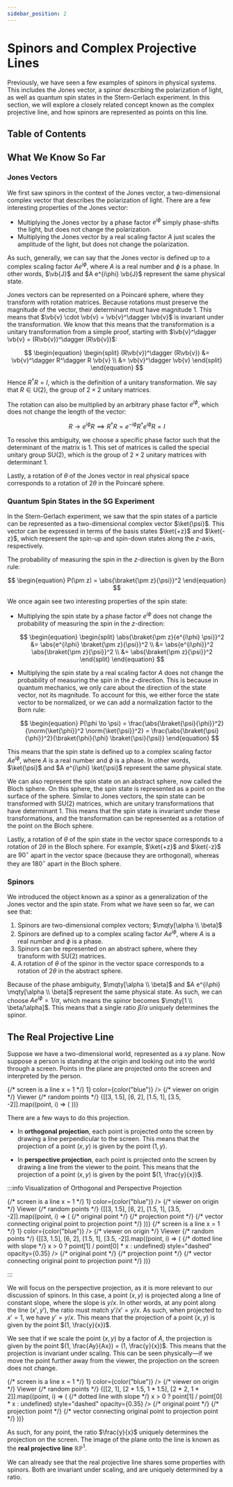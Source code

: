 ```yaml
---
sidebar_position: 2
---
```




# Spinors and Complex Projective Lines

Previously, we have seen a few examples of spinors in physical systems.
This includes the Jones vector, a spinor describing the polarization of light, as well as quantum spin states in the Stern-Gerlach experiment.
In this section, we will explore a closely related concept known as the complex projective line, and how spinors are represented as points on this line.

## Table of Contents

<TOCInline toc={toc} />

## What We Know So Far

### Jones Vectors

We first saw spinors in the context of the Jones vector, a two-dimensional complex vector that describes the polarization of light.
There are a few interesting properties of the Jones vector:

- Multiplying the Jones vector by a phase factor $e^{i\phi}$ simply phase-shifts the light, but does not change the polarization.
- Multiplying the Jones vector by a real scaling factor $A$ just scales the amplitude of the light, but does not change the polarization.

As such, generally, we can say that the Jones vector is defined up to a complex scaling factor $A e^{i\phi}$, where $A$ is a real number and $\phi$ is a phase.
In other words, $\vb{J}$ and $A e^{i\phi} \vb{J}$ represent the same physical state.

Jones vectors can be represented on a Poincaré sphere, where they transform with rotation matrices.
Because rotations must preserve the magnitude of the vector, their determinant must have magnitude $1$.
This means that $\vb{v} \cdot \vb{v} = \vb{v}^\dagger \vb{v}$ is invariant under the transformation.
We know that this means that the transformation is a unitary transformation from a simple proof, starting with $\vb{v}^\dagger \vb{v} = (R\vb{v})^\dagger (R\vb{v})$:

$$
\begin{equation}
\begin{split}
(R\vb{v})^\dagger (R\vb{v}) &= \vb{v}^\dagger R^\dagger R \vb{v} \\
&= \vb{v}^\dagger \vb{v}
\end{split}
\end{equation}
$$

Hence $R^\dagger R = I$, which is the definition of a unitary transformation.
We say that $R \in \text{U}(2)$, the group of $2 \times 2$ unitary matrices.

The rotation can also be multiplied by an arbitrary phase factor $e^{i\phi}$, which does not change the length of the vector:

$$
\begin{equation}
R \to e^{i\phi} R \implies R^\dagger R = e^{-i\phi} R^\dagger e^{i\phi} R = I
\end{equation}
$$

To resolve this ambiguity, we choose a specific phase factor such that the determinant of the matrix is $1$.
This set of matrices is called the special unitary group $\text{SU}(2)$, which is the group of $2 \times 2$ unitary matrices with determinant $1$.

Lastly, a rotation of $\theta$ of the Jones vector in real physical space corresponds to a rotation of $2\theta$ in the Poincaré sphere.

### Quantum Spin States in the SG Experiment

In the Stern-Gerlach experiment, we saw that the spin states of a particle can be represented as a two-dimensional complex vector $\ket{\psi}$.
This vector can be expressed in terms of the basis states $\ket{+z}$ and $\ket{-z}$, which represent the spin-up and spin-down states along the $z$-axis, respectively.

The probability of measuring the spin in the $z$-direction is given by the Born rule:

$$
\begin{equation}
P(\pm z) = \abs{\braket{\pm z}{\psi}}^2
\end{equation}
$$

We once again see two interesting properties of the spin state:

- Multiplying the spin state by a phase factor $e^{i\phi}$ does not change the probability of measuring the spin in the $z$-direction:

    $$
    \begin{equation}
    \begin{split}
    \abs{\braket{\pm z}{e^{i\phi} \psi}}^2 &= \abs{e^{i\phi} \braket{\pm z}{\psi}}^2 \\
    &= \abs{e^{i\phi}}^2 \abs{\braket{\pm z}{\psi}}^2 \\
    &= \abs{\braket{\pm z}{\psi}}^2
    \end{split}
    \end{equation}
    $$

- Multiplying the spin state by a real scaling factor $A$ does not change the probability of measuring the spin in the $z$-direction.
    This is because in quantum mechanics, we only care about the direction of the state vector, not its magnitude.
    To account for this, we either force the state vector to be normalized, or we can add a normalization factor to the Born rule:

    $$
    \begin{equation}
    P(\phi \to \psi) = \frac{\abs{\braket{\psi}{\phi}}^2}{\norm{\ket{\phi}}^2 \norm{\ket{\psi}}^2} = \frac{\abs{\braket{\psi}{\phi}}^2}{\braket{\phi}{\phi} \braket{\psi}{\psi}}
    \end{equation}
    $$

This means that the spin state is defined up to a complex scaling factor $A e^{i\phi}$, where $A$ is a real number and $\phi$ is a phase.
In other words, $\ket{\psi}$ and $A e^{i\phi} \ket{\psi}$ represent the same physical state.

We can also represent the spin state on an abstract sphere, now called the Bloch sphere.
On this sphere, the spin state is represented as a point on the surface of the sphere.
Similar to Jones vectors, the spin state can be transformed with $\text{SU}(2)$ matrices, which are unitary transformations that have determinant $1$.
This means that the spin state is invariant under these transformations, and the transformation can be represented as a rotation of the point on the Bloch sphere.

Lastly, a rotation of $\theta$ of the spin state in the vector space corresponds to a rotation of $2\theta$ in the Bloch sphere.
For example, $\ket{+z}$ and $\ket{-z}$ are $90^\circ$ apart in the vector space (because they are orthogonal), whereas they are $180^\circ$ apart in the Bloch sphere.

### Spinors

We introduced the object known as a spinor as a generalization of the Jones vector and the spin state.
From what we have seen so far, we can see that:

1. Spinors are two-dimensional complex vectors; $\mqty[\alpha \\ \beta]$
2. Spinors are defined up to a complex scaling factor $A e^{i\phi}$, where $A$ is a real number and $\phi$ is a phase.
3. Spinors can be represented on an abstract sphere, where they transform with $\text{SU}(2)$ matrices.
4. A rotation of $\theta$ of the spinor in the vector space corresponds to a rotation of $2\theta$ in the abstract sphere.

Because of the phase ambiguity, $\mqty[\alpha \\ \beta]$ and $A e^{i\phi} \mqty[\alpha \\ \beta]$ represent the same physical state.
As such, we can choose $A e^{i\phi} = 1/\alpha$, which means the spinor becomes $\mqty[1 \\ \beta/\alpha]$.
This means that a single ratio $\beta/\alpha$ uniquely determines the spinor.

## The Real Projective Line

Suppose we have a two-dimensional world, represented as a $xy$ plane.
Now suppose a person is standing at the origin and looking out into the world through a screen.
Points in the plane are projected onto the screen and interpreted by the person.

<Mafs>
    <Coordinates.Cartesian />
    {/* screen is a line x = 1 */}
    <Plot.OfY x={() => 1} color={color("blue")} />
    {/* viewer on origin */}
    <Point x={0} y={0} color={color("red")} />
    <Text x={-0} y={-0} attach="sw" color={color("red")} size="25">Viewer</Text>
    {/* random points */}
    {[[3, 1.5], [6, 2], [1.5, 1], [3.5, -2]].map((point, i) => (
        <Point key={i} x={point[0]} y={point[1]} />
    ))}
</Mafs>

There are a few ways to do this projection.

- In **orthogonal projection**, each point is projected onto the screen by drawing a line perpendicular to the screen.
    This means that the projection of a point $(x, y)$ is given by the point $(1, y)$.

- In **perspective projection**, each point is projected onto the screen by drawing a line from the viewer to the point.
    This means that the projection of a point $(x, y)$ is given by the point $(1, \frac{y}{x})$.

:::info Visualization of Orthogonal and Perspective Projection

<Tabs>
    <TabItem value="orthogonal" label="Orthogonal Projection" default>
        <Mafs>
            <Coordinates.Cartesian />
            {/* screen is a line x = 1 */}
            <Plot.OfY x={() => 1} color={color("blue")} />
            {/* viewer on origin */}
            <Point x={0} y={0} color={color("red")} />
            <Text x={-0} y={-0} attach="sw" color={color("red")} size="25">Viewer</Text>
            {/* random points */}
            {[[3, 1.5], [6, 2], [1.5, 1], [3.5, -2]].map((point, i) => (
                <Fragment key={i}>
                    {/* original point */}
                    <Point x={point[0]} y={point[1]} />
                    {/* projection point */}
                    <Point x={1} y={point[1]} color={color("blue")} />
                    {/* vector connecting original point to projection point */}
                    <Vector
                        tail={[point[0], point[1]]}
                        tip={[1, point[1]]}
                    />
                </Fragment>
            ))}
        </Mafs>
    </TabItem>
    <TabItem value="perspective" label="Perspective Projection">
        <Mafs>
            <Coordinates.Cartesian />
            {/* screen is a line x = 1 */}
            <Plot.OfY x={() => 1} color={color("blue")} />
            {/* viewer on origin */}
            <Point x={0} y={0} color={color("red")} />
            <Text x={-0} y={-0} attach="sw" color={color("red")} size="25">Viewer</Text>
            {/* random points */}
            {[[3, 1.5], [6, 2], [1.5, 1], [3.5, -2]].map((point, i) => (
                <Fragment key={i}>
                    {/* dotted line with slope */}
                    <Plot.OfX y={(x) => x > 0 ? point[1] / point[0] * x : undefined} style="dashed" opacity={0.35} />
                    {/* original point */}
                    <Point x={point[0]} y={point[1]} />
                    {/* projection point */}
                    <Point x={1} y={point[1] / point[0]} color={color("blue")} />
                    {/* vector connecting original point to projection point */}
                    <Vector
                        tail={[point[0], point[1]]}
                        tip={[1, point[1] / point[0]]}
                    />
                </Fragment>
            ))}
        </Mafs>
    </TabItem>
</Tabs>

:::

We will focus on the perspective projection, as it is more relevant to our discussion of spinors.
In this case, a point $(x, y)$ is projected along a line of constant slope, where the slope is $y/x$.
In other words, at any point along the line $(x', y')$, the ratio must match $y'/x' = y/x$.
As such, when projected to $x' = 1$, we have $y' = y/x$.
This means that the projection of a point $(x, y)$ is given by the point $(1, \frac{y}{x})$.

We see that if we scale the point $(x, y)$ by a factor of $A$, the projection is given by the point $(1, \frac{Ay}{Ax}) = (1, \frac{y}{x})$.
This means that the projection is invariant under scaling. This can be seen physically—if we move the point further away from the viewer, the projection on the screen does not change.

<Mafs>
    <Coordinates.Cartesian />
    {/* screen is a line x = 1 */}
    <Plot.OfY x={() => 1} color={color("blue")} />
    {/* viewer on origin */}
    <Point x={0} y={0} color={color("red")} />
    <Text x={-0} y={-0} attach="sw" color={color("red")} size="25">Viewer</Text>
    {/* random points */}
    {[[2, 1], [2 * 1.5, 1 * 1.5], [2 * 2, 1 * 2]].map((point, i) => (
        <Fragment key={i}>
            {/* dotted line with slope */}
            <Plot.OfX y={(x) => x > 0 ? point[1] / point[0] * x : undefined} style="dashed" opacity={0.35} />
            {/* original point */}
            <Point x={point[0]} y={point[1]} />
            {/* projection point */}
            <Point x={1} y={point[1] / point[0]} color={color("blue")} />
            {/* vector connecting original point to projection point */}
            <Vector
                tail={[point[0], point[1]]}
                tip={[1, point[1] / point[0]]}
            />
        </Fragment>
    ))}
</Mafs>

As such, for any point, the ratio $\frac{y}{x}$ uniquely determines the projection on the screen.
The image of the plane onto the line is known as the **real projective line** $\mathbb{RP}^1$.

We can already see that the real projective line shares some properties with spinors.
Both are invariant under scaling, and are uniquely determined by a ratio.
